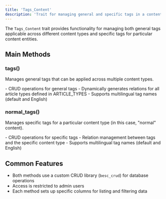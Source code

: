 ```yaml
---
title: 'Tags_Content'
description: 'Trait for managing general and specific tags in a content management system'
---
```


The `Tags_Content` trait provides functionality for managing both general tags applicable across different content types and specific tags for particular content entities.

## Main Methods

### tags()

Manages general tags that can be applied across multiple content types.

<ResponseField name="Key Features">
  - CRUD operations for general tags
  - Dynamically generates relations for all article types defined in ARTICLE_TYPES
  - Supports multilingual tag names (default and English)
</ResponseField>

### normal_tags()

Manages specific tags for a particular content type (in this case, "normal" content).

<ResponseField name="Key Features">
  - CRUD operations for specific tags
  - Relation management between tags and the specific content type
  - Supports multilingual tag names (default and English)
</ResponseField>

## Common Features

- Both methods use a custom CRUD library (`besc_crud`) for database operations
- Access is restricted to admin users
- Each method sets up specific columns for listing and filtering data
